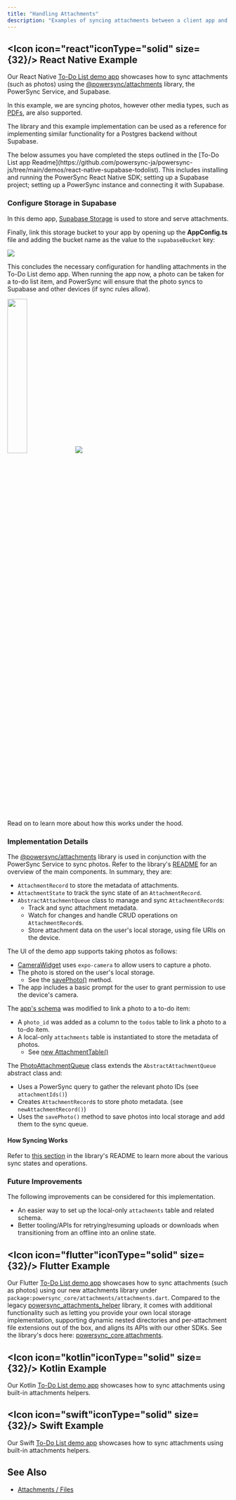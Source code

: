 ```yaml
---
title: "Handling Attachments"
description: "Examples of syncing attachments between a client app and Supabase Storage."
---
```



## <Icon icon="react"iconType="solid" size={32}/> React Native Example

Our React Native [To-Do List demo app](https://github.com/powersync-ja/powersync-js/tree/main/demos/react-native-supabase-todolist) showcases how to sync attachments (such as photos) using the [@powersync/attachments](https://www.npmjs.com/package/@powersync/attachments) library, the PowerSync Service, and Supabase.

In this example, we are syncing photos, however other media types, such as [PDFs](/tutorials/client/attachments-and-files/pdf-attachment), are also supported.

The library and this example implementation can be used as a reference for implementing similar functionality for a Postgres backend without Supabase.

<Info>
   The below assumes you have completed the steps outlined in the [To-Do List app Readme](https://github.com/powersync-ja/powersync-js/tree/main/demos/react-native-supabase-todolist). This includes installing and running the PowerSync React Native SDK; setting up a Supabase project; setting up a PowerSync instance and connecting it with Supabase.
</Info>

### Configure Storage in Supabase

In this demo app, [Supabase Storage](https://supabase.com/docs/guides/storage) is used to store and serve attachments. 

<SupabaseStorage />

Finally, link this storage bucket to your app by opening up the **AppConfig.ts** file and adding the bucket name as the value to the `supabaseBucket` key:

<Frame>
  <img src="/images/integration-11.png"/>
</Frame>

This concludes the necessary configuration for handling attachments in the To-Do List demo app. When running the app now, a photo can be taken for a to-do list item, and PowerSync will ensure that the photo syncs to Supabase and other devices (if sync rules allow).

<img src="/images/integration-15.avif" width="30%"/>

<Frame>
  <img src="/images/integration-16.webp"/>
</Frame>

Read on to learn more about how this works under the hood.

### Implementation Details

The [@powersync/attachments](https://www.npmjs.com/package/@powersync/attachments) library is used in conjunction with the PowerSync Service to sync photos. Refer to the library's [README](https://www.npmjs.com/package/@powersync/attachments) for an overview of the main components. In summary, they are:

* `AttachmentRecord` to store the metadata of attachments.
* `AttachmentState` to track the sync state of an `AttachmentRecord`.
* `AbstractAttachmentQueue` class to manage and sync `AttachmentRecord`s:
   * Track and sync attachment metadata.
   * Watch for changes and handle CRUD operations on `AttachmentRecord`s.
   * Store attachment data on the user's local storage, using file URIs on the device.

The UI of the demo app supports taking photos as follows:

* [CameraWidget](https://github.com/powersync-ja/powersync-js/blob/main/demos/react-native-supabase-todolist/library/widgets/CameraWidget.tsx) uses `expo-camera` to allow users to capture a photo.
* The photo is stored on the user's local storage.
   * See the [savePhoto()](https://github.com/powersync-ja/powersync-js/blob/main/demos/react-native-supabase-todolist/library/powersync/PhotoAttachmentQueue.ts) method.
* The app includes a basic prompt for the user to grant permission to use the device's camera.

The [app's schema](https://github.com/powersync-ja/powersync-js/blob/main/demos/react-native-supabase-todolist/library/powersync/AppSchema.ts) was modified to link a photo to a to-do item:

* A `photo_id` was added as a column to the `todos` table to link a photo to a to-do item.
* A local-only `attachments` table is instantiated to store the metadata of photos.
   * See [new AttachmentTable()](https://github.com/powersync-ja/powersync-js/blob/main/demos/react-native-supabase-todolist/library/powersync/AppSchema.ts)

The [PhotoAttachmentQueue](https://github.com/powersync-ja/powersync-js/blob/main/demos/react-native-supabase-todolist/library/powersync/PhotoAttachmentQueue.ts) class extends the `AbstractAttachmentQueue` abstract class and:

* Uses a PowerSync query to gather the relevant photo IDs (see `attachmentIds()`)
* Creates `AttachmentRecord`s to store photo metadata. (see `newAttachmentRecord()`)
* Uses the `savePhoto()` method to save photos into local storage and add them to the sync queue.

#### How Syncing Works

Refer to [this section](https://www.npmjs.com/package/@powersync/attachments#syncing-attachments) in the library's README to learn more about the various sync states and operations.

### Future Improvements

The following improvements can be considered for this implementation.

* An easier way to set up the local-only `attachments` table and related schema.
* Better tooling/APIs for retrying/resuming uploads or downloads when transitioning from an offline into an online state.

## <Icon icon="flutter"iconType="solid" size={32}/> Flutter Example

Our Flutter [To-Do List demo app](https://github.com/powersync-ja/powersync.dart/tree/master/demos/supabase-todolist) showcases how to sync attachments (such as photos) using our new attachments library under `package:powersync_core/attachments/attachments.dart`. Compared to the legacy [powersync_attachments_helper](https://pub.dev/packages/powersync_attachments_helper) library, it comes with additional functionality such as letting you provide your own local storage implementation, supporting dynamic nested directories and per-attachment file extensions out of the box, and aligns its APIs with our other SDKs. See the library's docs here: [powersync_core attachments](https://pub.dev/documentation/powersync_core/latest/topics/attachments-topic.html).

## <Icon icon="kotlin"iconType="solid" size={32}/> Kotlin Example

Our Kotlin [To-Do List demo app](https://github.com/powersync-ja/powersync-kotlin/tree/main/demos/android-supabase-todolist) showcases how to sync attachments using built-in attachments helpers.

## <Icon icon="swift"iconType="solid" size={32}/> Swift Example

Our Swift [To-Do List demo app](https://github.com/powersync-ja/powersync-swift/tree/main/Demo) showcases how to sync attachments using built-in attachments helpers.

## See Also

* [Attachments / Files](/usage/use-case-examples/attachments-files)
